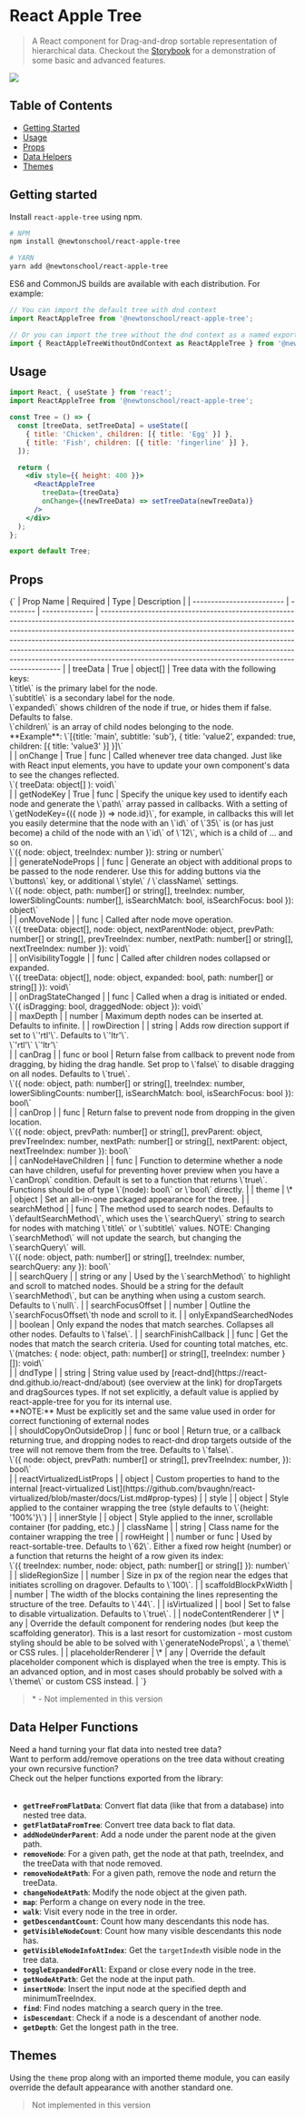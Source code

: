 
# React Apple Tree

> A React component for Drag-and-drop sortable representation of hierarchical data. Checkout the [Storybook](https://react-apple-tree.newtonschool.co/) for a demonstration of some basic and advanced features.

<img src="https://d3dyfaf3iutrxo.cloudfront.net/general/upload/5591c3e649a44a7dbabdfd6ddda7d2f2.gif" />

## Table of Contents

- [Getting Started](#getting-started)
- [Usage](#usage)
- [Props](#props)
- [Data Helpers](#data-helper-functions)
- [Themes](#themes)

## Getting started

Install `react-apple-tree` using npm.

```bash
# NPM
npm install @newtonschool/react-apple-tree

# YARN
yarn add @newtonschool/react-apple-tree

```

ES6 and CommonJS builds are available with each distribution.
For example:

```jsx
// You can import the default tree with dnd context
import ReactAppleTree from '@newtonschool/react-apple-tree';

// Or you can import the tree without the dnd context as a named export. eg
import { ReactAppleTreeWithoutDndContext as ReactAppleTree } from '@newtonschool/react-apple-tree';
```

## Usage

```jsx
import React, { useState } from 'react';
import ReactAppleTree from '@newtonschool/react-apple-tree';

const Tree = () => {
  const [treeData, setTreeData] = useState([
    { title: 'Chicken', children: [{ title: 'Egg' }] },
    { title: 'Fish', children: [{ title: 'fingerline' }] },
  ]);

  return (
    <div style={{ height: 400 }}>
      <ReactAppleTree
        treeData={treeData}
        onChange={(newTreeData) => setTreeData(newTreeData)}
      />
    </div>
  );
};

export default Tree;
```

## Props

<div style={{ overflowX: 'auto', maxWidth: '100%' }}>
<Markdown>
{`
| Prop Name                 | Required | Type           | Description                                                                                                                                                                                                                                                                                                                                                                                                                                                               |
| ------------------------- | -------- | -------------- | ------------------------------------------------------------------------------------------------------------------------------------------------------------------------------------------------------------------------------------------------------------------------------------------------------------------------------------------------------------------------------------------------------------------------------------------------------------------------- |
| treeData                  | True     | object[]       | Tree data with the following keys: <div>\`title\` is the primary label for the node.</div> <div>\`subtitle\` is a secondary label for the node.</div><div>\`expanded\` shows children of the node if true, or hides them if false. Defaults to false.</div><div>\`children\` is an array of child nodes belonging to the node.</div><div>**Example**: \`[{title: 'main', subtitle: 'sub'}, { title: 'value2', expanded: true, children: [{ title: 'value3' }] }]\` </div> |
| onChange                  | True     | func           | Called whenever tree data changed. Just like with React input elements, you have to update your own component's data to see the changes reflected. <div>\`( treeData: object[] ): void\` </div>                                                                                                                                                                                                                                                                           |
| getNodeKey                | True     | func           | Specify the unique key used to identify each node and generate the \`path\` array passed in callbacks. With a setting of \`getNodeKey={({ node }) => node.id}\`, for example, in callbacks this will let you easily determine that the node with an \`id\` of \`35\` is (or has just become) a child of the node with an \`id\` of \`12\`, which is a child of ... and so on. <div>\`({ node: object, treeIndex: number }): string or number\` </div>                     |
| generateNodeProps         |          | func           | Generate an object with additional props to be passed to the node renderer. Use this for adding buttons via the \`buttons\` key, or additional \`style\` / \`className\` settings. <div>\`({ node: object, path: number[] or string[], treeIndex: number, lowerSiblingCounts: number[], isSearchMatch: bool, isSearchFocus: bool }): object\` </div>                                                                                                                      |
| onMoveNode                |          | func           | Called after node move operation. <div>\`({ treeData: object[], node: object, nextParentNode: object, prevPath: number[] or string[], prevTreeIndex: number, nextPath: number[] or string[], nextTreeIndex: number }): void\` </div>                                                                                                                                                                                                                                      |
| onVisibilityToggle        |          | func           | Called after children nodes collapsed or expanded. <div>\`({ treeData: object[], node: object, expanded: bool, path: number[] or string[] }): void\` </div>                                                                                                                                                                                                                                                                                                               |
| onDragStateChanged        |          | func           | Called when a drag is initiated or ended. <div>\`({ isDragging: bool, draggedNode: object }): void\` </div>                                                                                                                                                                                                                                                                                                                                                               |
| maxDepth                  |          | number         | Maximum depth nodes can be inserted at. Defaults to infinite.                                                                                                                                                                                                                                                                                                                                                                                                             |
| rowDirection              |          | string         | Adds row direction support if set to \`'rtl'\`. Defaults to \`'ltr'\`. <div>\`'rtl'\` \`'ltr'\` </div>                                                                                                                                                                                                                                                                                                                                                                    |
| canDrag                   |          | func or bool   | Return false from callback to prevent node from dragging, by hiding the drag handle. Set prop to \`false\` to disable dragging on all nodes. Defaults to \`true\`. <div>\`({ node: object, path: number[] or string[], treeIndex: number, lowerSiblingCounts: number[], isSearchMatch: bool, isSearchFocus: bool }): bool\` </div>                                                                                                                                        |
| canDrop                   |          | func           | Return false to prevent node from dropping in the given location. <div>\`({ node: object, prevPath: number[] or string[], prevParent: object, prevTreeIndex: number, nextPath: number[] or string[], nextParent: object, nextTreeIndex: number }): bool\` </div>                                                                                                                                                                                                          |
| canNodeHaveChildren       |          | func           | Function to determine whether a node can have children, useful for preventing hover preview when you have a \`canDrop\` condition. Default is set to a function that returns \`true\`. Functions should be of type \`(node): bool\` or \`bool\` directly.                                                                                                                                                                                                                 |
| theme                     | \*       | object         | Set an all-in-one packaged appearance for the tree.                                                                                                                                                                                                                                                                                                                                                                                                                       |
| searchMethod              |          | func           | The method used to search nodes. Defaults to \`defaultSearchMethod\`, which uses the \`searchQuery\` string to search for nodes with matching \`title\` or \`subtitle\` values. NOTE: Changing \`searchMethod\` will not update the search, but changing the \`searchQuery\` will. <div>\`({ node: object, path: number[] or string[], treeIndex: number, searchQuery: any }): bool\` </div>                                                                              |
| searchQuery               |          | string or any  | Used by the \`searchMethod\` to highlight and scroll to matched nodes. Should be a string for the default \`searchMethod\`, but can be anything when using a custom search. Defaults to \`null\`.                                                                                                                                                                                                                                                                         |
| searchFocusOffset         |          | number         | Outline the \`searchFocusOffset\`th node and scroll to it.                                                                                                                                                                                                                                                                                                                                                                                                                |
| onlyExpandSearchedNodes   |          | boolean        | Only expand the nodes that match searches. Collapses all other nodes. Defaults to \`false\`.                                                                                                                                                                                                                                                                                                                                                                              |
| searchFinishCallback      |          | func           | Get the nodes that match the search criteria. Used for counting total matches, etc. <div>\`(matches: { node: object, path: number[] or string[], treeIndex: number }[]): void\` </div>                                                                                                                                                                                                                                                                                    |
| dndType                   |          | string         | String value used by [react-dnd](https://react-dnd.github.io/react-dnd/about) (see overview at the link) for dropTargets and dragSources types. If not set explicitly, a default value is applied by react-apple-tree for you for its internal use. <div>**NOTE:** Must be explicitly set and the same value used in order for correct functioning of external nodes </div>                                                                                               |
| shouldCopyOnOutsideDrop   |          | func or bool   | Return true, or a callback returning true, and dropping nodes to react-dnd drop targets outside of the tree will not remove them from the tree. Defaults to \`false\`. <div>\`({ node: object, prevPath: number[] or string[], prevTreeIndex: number, }): bool\` </div>                                                                                                                                                                                                   |
| reactVirtualizedListProps |          | object         | Custom properties to hand to the internal [react-virtualized List](https://github.com/bvaughn/react-virtualized/blob/master/docs/List.md#prop-types)                                                                                                                                                                                                                                                                                                                      |
| style                     |          | object         | Style applied to the container wrapping the tree (style defaults to \`{height: '100%'}\`)                                                                                                                                                                                                                                                                                                                                                                                 |
| innerStyle                |          | object         | Style applied to the inner, scrollable container (for padding, etc.)                                                                                                                                                                                                                                                                                                                                                                                                      |
| className                 |          | string         | Class name for the container wrapping the tree                                                                                                                                                                                                                                                                                                                                                                                                                            |
| rowHeight                 |          | number or func | Used by react-sortable-tree. Defaults to \`62\`. Either a fixed row height (number) or a function that returns the height of a row given its index: <div>\`({ treeIndex: number, node: object, path: number[] or string[] }): number\` </div>                                                                                                                                                                                                                             |
| slideRegionSize           |          | number         | Size in px of the region near the edges that initiates scrolling on dragover. Defaults to \`100\`.                                                                                                                                                                                                                                                                                                                                                                        |
| scaffoldBlockPxWidth      |          | number         | The width of the blocks containing the lines representing the structure of the tree. Defaults to \`44\`.                                                                                                                                                                                                                                                                                                                                                                  |
| isVirtualized             |          | bool           | Set to false to disable virtualization. Defaults to \`true\`.                                                                                                                                                                                                                                                                                                                                                                                                             |
| nodeContentRenderer       | \*       | any            | Override the default component for rendering nodes (but keep the scaffolding generator). This is a last resort for customization - most custom styling should be able to be solved with \`generateNodeProps\`, a \`theme\` or CSS rules.                                                                                                                                                                                                                                  |
| placeholderRenderer       | \*       | any            | Override the default placeholder component which is displayed when the tree is empty. This is an advanced option, and in most cases should probably be solved with a \`theme\` or custom CSS instead.                                                                                                                                                                                                                                                                     |
`}
</Markdown>
</div>

> \* - Not implemented in this version

## Data Helper Functions

<div>Need a hand turning your flat data into nested tree data?</div>
<div>Want to perform add/remove operations on the tree data without creating your own recursive function?</div>
<div>Check out the helper functions exported from the library:</div>
<br />

- **`getTreeFromFlatData`**: Convert flat data (like that from a database) into nested tree data.
- **`getFlatDataFromTree`**: Convert tree data back to flat data.
- **`addNodeUnderParent`**: Add a node under the parent node at the given path.
- **`removeNode`**: For a given path, get the node at that path, treeIndex, and the treeData with that node removed.
- **`removeNodeAtPath`**: For a given path, remove the node and return the treeData.
- **`changeNodeAtPath`**: Modify the node object at the given path.
- **`map`**: Perform a change on every node in the tree.
- **`walk`**: Visit every node in the tree in order.
- **`getDescendantCount`**: Count how many descendants this node has.
- **`getVisibleNodeCount`**: Count how many visible descendants this node has.
- **`getVisibleNodeInfoAtIndex`**: Get the `targetIndex`th visible node in the tree data.
- **`toggleExpandedForAll`**: Expand or close every node in the tree.
- **`getNodeAtPath`**: Get the node at the input path.
- **`insertNode`**: Insert the input node at the specified depth and minimumTreeIndex.
- **`find`**: Find nodes matching a search query in the tree.
- **`isDescendant`**: Check if a node is a descendant of another node.
- **`getDepth`**: Get the longest path in the tree.

## Themes

Using the `theme` prop along with an imported theme module, you can easily override the default appearance with another standard one.

> Not implemented in this version
